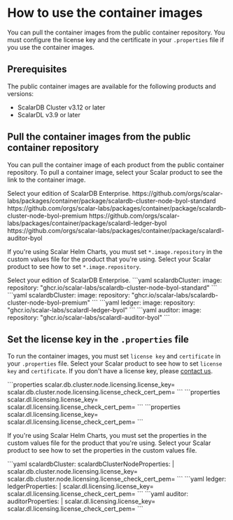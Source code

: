 # How to use the container images


You can pull the container images from the public container repository. You must configure the license key and the certificate in your `.properties` file if you use the container images.

## Prerequisites

The public container images are available for the following products and versions:

* ScalarDB Cluster v3.12 or later
* ScalarDL v3.9 or later

## Pull the container images from the public container repository

You can pull the container image of each product from the public container repository. To pull a container image, select your Scalar product to see the link to the container image.


<Tabs groupId="products" queryString>
  <TabItem value="scalardb-cluster" label="ScalarDB Cluster" default>
    Select your edition of ScalarDB Enterprise.
    <Tabs groupId="editions" queryString>
      <TabItem value="scalardb-enterprise-standard" label="ScalarDB Enterprise Edition (Standard)" default>
        https://github.com/orgs/scalar-labs/packages/container/package/scalardb-cluster-node-byol-standard
      </TabItem>
      <TabItem value="scalardb-enterprise-premium" label="ScalarDB Enterprise Edition (Premium)">
        https://github.com/orgs/scalar-labs/packages/container/package/scalardb-cluster-node-byol-premium
      </TabItem>
    </Tabs>
  </TabItem>
  <TabItem value="scalardl-ledger" label="ScalarDL Ledger">
    https://github.com/orgs/scalar-labs/packages/container/package/scalardl-ledger-byol
  </TabItem>
  <TabItem value="scalardl-auditor" label="ScalarDL Auditor">
    https://github.com/orgs/scalar-labs/packages/container/package/scalardl-auditor-byol
  </TabItem>
</Tabs>

If you're using Scalar Helm Charts, you must set `*.image.repository` in the custom values file for the product that you're using. Select your Scalar product to see how to set `*.image.repository`.

<Tabs groupId="products" queryString>
  <TabItem value="scalardb-cluster" label="ScalarDB Cluster" default>
    Select your edition of ScalarDB Enterprise.
    <Tabs groupId="editions" queryString>
      <TabItem value="scalardb-enterprise-standard" label="ScalarDB Enterprise Edition (Standard)" default>
        ```yaml
        scalardbCluster:
          image:
            repository: "ghcr.io/scalar-labs/scalardb-cluster-node-byol-standard"
        ```
      </TabItem>
      <TabItem value="scalardb-enterprise-premium" label="ScalarDB Enterprise Edition (Premium)">
        ```yaml
        scalardbCluster:
          image:
            repository: "ghcr.io/scalar-labs/scalardb-cluster-node-byol-premium"
        ```
      </TabItem>
    </Tabs>
  </TabItem>
  <TabItem value="scalardl-ledger" label="ScalarDL Ledger">
    ```yaml
    ledger:
      image:
        repository: "ghcr.io/scalar-labs/scalardl-ledger-byol"
    ```
  </TabItem>
  <TabItem value="scalardl-auditor" label="ScalarDL Auditor">
    ```yaml
    auditor:
      image:
        repository: "ghcr.io/scalar-labs/scalardl-auditor-byol"
    ```
  </TabItem>
</Tabs>

## Set the license key in the `.properties` file

To run the container images, you must set `license key` and `certificate` in your `.properties` file. Select your Scalar product to see how to set `license key` and `certificate`. If you don't have a license key, please [contact us](https://www.scalar-labs.com/contact).

<Tabs groupId="products" queryString>
  <TabItem value="scalardb-cluster" label="ScalarDB Cluster" default>
    ```properties
    scalar.db.cluster.node.licensing.license_key=<YOUR_LICENSE_KEY>
    scalar.db.cluster.node.licensing.license_check_cert_pem=<CERT_PEM_FOR_LICENSE_KEY>
    ```
  </TabItem>
  <TabItem value="scalardl-ledger" label="ScalarDL Ledger">
    ```properties
    scalar.dl.licensing.license_key=<YOUR_LICENSE_KEY>
    scalar.dl.licensing.license_check_cert_pem=<CERT_PEM_FOR_LICENSE_KEY>
    ```
  </TabItem>
  <TabItem value="scalardl-auditor" label="ScalarDL Auditor">
    ```properties
    scalar.dl.licensing.license_key=<YOUR_LICENSE_KEY>
    scalar.dl.licensing.license_check_cert_pem=<CERT_PEM_FOR_LICENSE_KEY>
    ```
  </TabItem>
</Tabs>

If you're using Scalar Helm Charts, you must set the properties in the custom values file for the product that you're using. Select your Scalar product to see how to set the properties in the custom values file.

<Tabs groupId="products" queryString>
  <TabItem value="scalardb-cluster" label="ScalarDB Cluster" default>
    ```yaml
    scalardbCluster:
      scalardbClusterNodeProperties: |
        scalar.db.cluster.node.licensing.license_key=<YOUR_LICENSE_KEY>
        scalar.db.cluster.node.licensing.license_check_cert_pem=<CERT_PEM_FOR_LICENSE_KEY>
    ```
  </TabItem>
  <TabItem value="scalardl-ledger" label="ScalarDL Ledger">
    ```yaml
    ledger:
      ledgerProperties: |
        scalar.dl.licensing.license_key=<YOUR_LICENSE_KEY>
        scalar.dl.licensing.license_check_cert_pem=<CERT_PEM_FOR_LICENSE_KEY>
    ```
  </TabItem>
  <TabItem value="scalardl-auditor" label="ScalarDL Auditor">
    ```yaml
    auditor:
      auditorProperties: |
        scalar.dl.licensing.license_key=<YOUR_LICENSE_KEY>
        scalar.dl.licensing.license_check_cert_pem=<CERT_PEM_FOR_LICENSE_KEY>
    ```
  </TabItem>
</Tabs>
